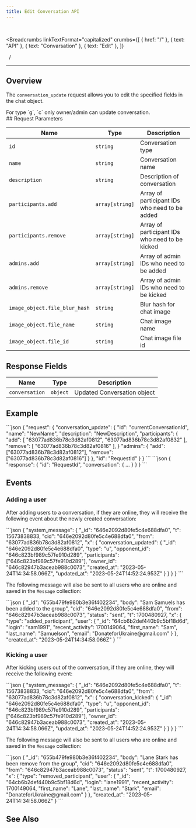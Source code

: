 ```yaml
---
title: Edit Conversation API
---
```


<br />



<Breadcrumbs
  linkTextFormat="capitalized"
  crumbs={[
    { href: "/" },
    { text: "API" },
    { text: "Convarsation" },
    { text: "Edit" },
  ]}
>
  <Icon slot="index" name="seti:powershell" />
  <span slot="separator">&nbsp;&nbsp;/&nbsp;</span>
</Breadcrumbs>

---


## Overview

> <Badge text="wss" variant="tip" size="large" />
> <Badge text="conversation_update" size="large" />

The `conversation_update` request allows you to edit the specified fields in the chat object.

<Aside>For type `g`, `c` only owner/admin can update conversation.</Aside>
## Request Parameters

| Name                          | Type            | Description                                    |
| ----------------------------- | --------------- | ---------------------------------------------- |
| `id`                          | `string`        | Conversation type                              |
| `name`                        | `string`        | Conversation name                              |
| `description`                 | `string`        | Description of conversation                    |
| `participants.add`            | `array[string]` | Array of participant IDs who need to be added  |
| `participants.remove`         | `array[string]` | Array of participant IDs who need to be kicked |
| `admins.add`                  | `array[string]` | Array of admin IDs who need to be added        |
| `admins.remove`               | `array[string]` | Array of admin IDs who need to be kicked       |
| `image_object.file_blur_hash` | `string`        | Blur hash for chat image                       |
| `image_object.file_name`      | `string`        | Chat image name                                |
| `image_object.file_id`        | `string`        | Chat image file id                             |

## Response Fields

| Name           | Type     | Description                 |
| -------------- | -------- | --------------------------- |
| `conversation` | `object` | Updated Conversation object |

## Example

<Tabs>
  <TabItem label="Request">
```json
{
  "request": {
    "conversation_update": {
      "id": "currentConversationId",
      "name": "NewName",
      "description": "NewDescription",
      "participants": {
        "add": [ "63077ad836b78c3d82af0812", "63077ad836b78c3d82af0832" ],
        "remove": [ "63077ad836b78c3d82af0816" ],
      }
      "admins": {
        "add": ["63077ad836b78c3d82af0812"],
        "remove": ["63077ad836b78c3d82af0816"]
      }
    },
    "id": "RequestId"
  }
}
```
  </TabItem>  
</Tabs>

<Tabs>
  <TabItem label="Response">
```json
{ "response": { "id": "RequestId", "conversation": { ... } } }
```
  </TabItem>  
</Tabs>

## Events

### Adding a user

After adding users to a conversation, if they are online, they will receive the following event about the newly created conversation:

<Tabs>
  <TabItem label="Event">
```json
{
  "system_message": {
    "_id": "646e2092d80fe5c4e688dfa0",
    "t": 15673838833,
    "cid": "646e2092d80fe5c4e688dfa0",
    "from": "63077ad836b78c3d82af0812",
    "x": {
      "conversation_updated": {
        "_id": "646e2092d80fe5c4e688dfa0",
        "type": "u",
        "opponent_id": "646c823bf989c57fe910d289",
        "participants": ["646c823bf989c57fe910d289"],
        "owner_id": "646c82947b3aceab988c0073",
        "created_at": "2023-05-24T14:34:58.066Z",
        "updated_at": "2023-05-24T14:52:24.953Z"
      }
    }
  }
}
```
  </TabItem>  
</Tabs>

The following message will also be sent to all users who are online and saved in the `Message` collection:

<Tabs>
  <TabItem label="Event">
```json
{
  "_id": "655b479fe980b3e36f402234",
  "body": "Sam Samuels has been added to the group",
  "cid": "646e2092d80fe5c4e688dfa0",
  "from": "646c82947b3aceab988c0073",
  "status": "sent",
  "t": 1700480927,
  "x": {
    "type": "added_participant",
    "user": {
      "_id": "64cb6b2def440b9c5bf18d6d",
      "login": "sam1991",
      "recent_activity": 1700149064,
      "first_name": "Sam",
      "last_name": "Samuelson",
      "email": "DonateforUkraine@gmail.com"
    }
  },
  "created_at": "2023-05-24T14:34:58.066Z"
}
```
  </TabItem>  
</Tabs>

### Kicking a user

After kicking users out of the conversation, if they are online, they will receive the following event:

<Tabs>
  <TabItem label="Event">
```json
{
  "system_message": {
    "_id": "646e2092d80fe5c4e688dfa0",
    "t": 15673838833,
    "cid": "646e2092d80fe5c4e688dfa0",
    "from": "63077ad836b78c3d82af0812",
    "x": {
      "conversation_kicked": {
        "_id": "646e2092d80fe5c4e688dfa0",
        "type": "u",
        "opponent_id": "646c823bf989c57fe910d289",
        "participants": ["646c823bf989c57fe910d289"],
        "owner_id": "646c82947b3aceab988c0073",
        "created_at": "2023-05-24T14:34:58.066Z",
        "updated_at": "2023-05-24T14:52:24.953Z"
      }
    }
  }
}
```
  </TabItem>  
</Tabs>

The following message will also be sent to all users who are online and saved in the `Message` collection:

<Tabs>
  <TabItem label="Event">
```json
{
  "_id": "655b479fe980b3e36f402234",
  "body": "Lane Stark has been remove from the group",
  "cid": "646e2092d80fe5c4e688dfa0",
  "from": "646c82947b3aceab988c0073",
  "status": "sent",
  "t": 1700480927,
  "x": {
    "type": "removed_participant",
    "user": {
      "_id": "64cb6b2def440b9c5bf18d6d",
      "login": "lane1991",
      "recent_activity": 1700149064,
      "first_name": "Lane",
      "last_name": "Stark",
      "email": "DonateforUkraine@gmail.com"
    }
  },
  "created_at": "2023-05-24T14:34:58.066Z"
}
```
  </TabItem>  
</Tabs>

## See Also

<LinkCard
  title="SAMA chat server API: Conversations"
  href="https://medium.com/sama-communications/sama-chat-server-api-conversations-1ae505b07d17"
  description="When we developed our API, we followed three rules: fast, confidential, and scalable. Each of these rules has a powerful force when we choose which messenger you will use. "
/>
<LinkCard
  title="DataBase Records"
  href="/deployment/db-records/"
  description="Collection of complete objects stored in the database."
/>

<script
  src="https://giscus.app/client.js"
  data-repo="SAMA-Communications/sama-server"
  data-repo-id="R_kgDOIBiYjA"
  data-category-id="DIC_kwDOIBiYjM4CuYYL"
  data-mapping="pathname"
  data-strict="0"
  data-reactions-enabled="1"
  data-emit-metadata="0"
  data-input-position="top"
  data-theme="transparent_dark"
  data-lang="en"
  data-loading="lazy"
  crossorigin="anonymous"
  async
></script>
